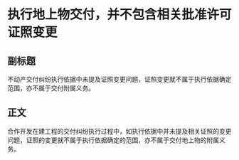 # 执行地上物交付，并不包含相关批准许可证照变更
## 副标题
不动产交付纠纷执行依据中未提及证照变更问题，证照变更就不属于执行依据确定范围，亦不属于交付附属义务。
## 正文
合作开发在建工程的交付纠纷执行过程中，如执行依据中并未提及相关证照的变更问题，证照的变更就不属于执行依据确定的范围，亦不属于交付地上物的附属义务。
